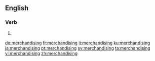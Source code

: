 ==English==

===Verb===
{{head|en|present participle}}

# {{present participle of|merchandise|lang=en|nocat=1}}

[[de:merchandising]]
[[fr:merchandising]]
[[it:merchandising]]
[[ku:merchandising]]
[[ja:merchandising]]
[[pt:merchandising]]
[[sv:merchandising]]
[[ta:merchandising]]
[[vi:merchandising]]
[[zh:merchandising]]